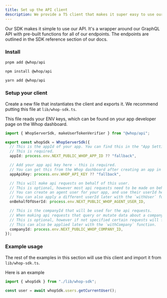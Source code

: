 ```yaml
---
title: Set up the API client
description: We provide a TS client that makes it super easy to use our API. We highly recommend you use this client.
---
```


Our SDK makes it simple to use our API. It's a wrapper around our GraphQL API with pre-built functions for all of our endpoints. The endpoints are outlined in the SDK reference section of our docs.

### Install

<CodeGroup>

```bash pnpm
pnpm add @whop/api
```

```bash npm
npm install @whop/api
```

```bash yarn
yarn add @whop/api
```

</CodeGroup>

### Setup your client

Create a new file that instantiates the client and exports it. We recommend putting this file at `lib/whop-sdk.ts`.

This file reads your ENV keys, which can be found on your app developer page on the Whop dashboard.

```ts
import { WhopServerSdk, makeUserTokenVerifier } from "@whop/api";

export const whopSdk = WhopServerSdk({
  // This is the appId of your app. You can find this in the "App Settings" section of your app's Whop dashboard.
  // This is required.
  appId: process.env.NEXT_PUBLIC_WHOP_APP_ID ?? "fallback",

  // Add your app api key here - this is required.
  // You can get this from the Whop dashboard after creating an app in the "API Keys" section.
  appApiKey: process.env.WHOP_API_KEY ?? "fallback",

  // This will make api requests on behalf of this user.
  // This is optional, however most api requests need to be made on behalf of a user.
  // You can create an agent user for your app, and use their userId here.
  // You can also apply a different userId later with the `withUser` function.
  onBehalfOfUserId: process.env.NEXT_PUBLIC_WHOP_AGENT_USER_ID,

  // This is the companyId that will be used for the api requests.
  // When making api requests that query or mutate data about a company, you need to specify the companyId.
  // This is optional, however if not specified certain requests will fail.
  // This can also be applied later with the `withCompany` function.
  companyId: process.env.NEXT_PUBLIC_WHOP_COMPANY_ID,
});
```

### Example usage

The rest of the examples in this section will use this client and import it from `lib/whop-sdk.ts`.

Here is an example

```ts
import { whopSdk } from "./lib/whop-sdk";

const user = await whopSdk.users.getCurrentUser();
```
